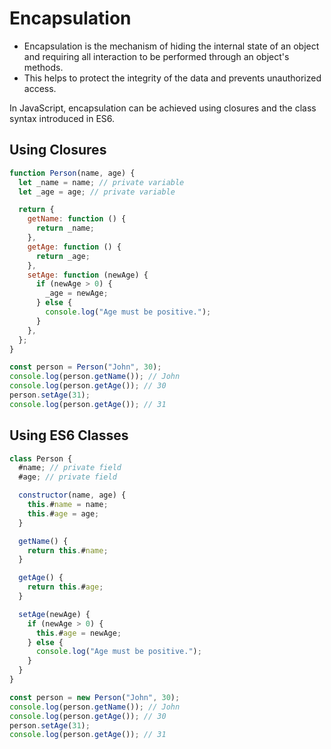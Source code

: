 # Encapsulation

- Encapsulation is the mechanism of hiding the internal state of an object and requiring all interaction to be performed through an object's methods.
- This helps to protect the integrity of the data and prevents unauthorized access.

In JavaScript, encapsulation can be achieved using closures and the class syntax introduced in ES6.

## Using Closures

```js showLineNumbers
function Person(name, age) {
  let _name = name; // private variable
  let _age = age; // private variable

  return {
    getName: function () {
      return _name;
    },
    getAge: function () {
      return _age;
    },
    setAge: function (newAge) {
      if (newAge > 0) {
        _age = newAge;
      } else {
        console.log("Age must be positive.");
      }
    },
  };
}

const person = Person("John", 30);
console.log(person.getName()); // John
console.log(person.getAge()); // 30
person.setAge(31);
console.log(person.getAge()); // 31
```

## Using ES6 Classes

```js showLineNumbers
class Person {
  #name; // private field
  #age; // private field

  constructor(name, age) {
    this.#name = name;
    this.#age = age;
  }

  getName() {
    return this.#name;
  }

  getAge() {
    return this.#age;
  }

  setAge(newAge) {
    if (newAge > 0) {
      this.#age = newAge;
    } else {
      console.log("Age must be positive.");
    }
  }
}

const person = new Person("John", 30);
console.log(person.getName()); // John
console.log(person.getAge()); // 30
person.setAge(31);
console.log(person.getAge()); // 31
```
